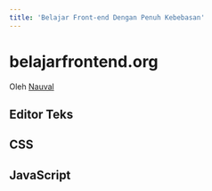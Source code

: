 ```yaml
---
title: 'Belajar Front-end Dengan Penuh Kebebasan'
---
```



# belajarfrontend.org
<div className="text-center text-sm">
Oleh <a href="https://twitter.com/mhdnauvalazhar" target="_blank">Nauval</a>
</div>

## Editor Teks

<Cards>
  <Card title="Vim Esensial" href="/vim" />
</Cards>

## CSS

<Cards>
  <Card title="Tailwind Esensial" href="/tailwind" />
</Cards>

## JavaScript

<Cards>
  <Card title="Next.js Esensial" href="/nextjs" />
</Cards>
